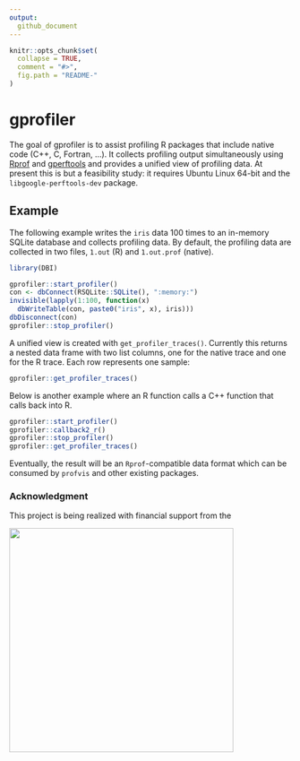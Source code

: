 ```yaml
---
output:
  github_document
---
```


<!-- README.md is generated from README.Rmd. Please edit that file -->

```r
knitr::opts_chunk$set(
  collapse = TRUE,
  comment = "#>",
  fig.path = "README-"
)
```

# gprofiler

The goal of gprofiler is to assist profiling R packages that include native code (C++, C, Fortran, ...).
It collects profiling output simultaneously using [Rprof](https://www.rdocumentation.org/packages/utils/versions/3.3.2/topics/Rprof) and [gperftools](https://github.com/gperftools/gperftools) and provides a unified view of profiling data.
At present this is but a feasibility study: it requires Ubuntu Linux 64-bit and the `libgoogle-perftools-dev` package.


## Example

The following example writes the `iris` data 100 times to an in-memory SQLite database and collects profiling data.
By default, the profiling data are collected in two files, `1.out` (R) and `1.out.prof` (native).

```r
library(DBI)

gprofiler::start_profiler()
con <- dbConnect(RSQLite::SQLite(), ":memory:")
invisible(lapply(1:100, function(x)
  dbWriteTable(con, paste0("iris", x), iris)))
dbDisconnect(con)
gprofiler::stop_profiler()
```

A unified view is created with `get_profiler_traces()`. Currently this returns a nested data frame with two list columns, one for the native trace and one for the R trace. Each row represents one sample:

```r
gprofiler::get_profiler_traces()
```


Below is another example where an R function calls a C++ function that calls back into R.

```r
gprofiler::start_profiler()
gprofiler::callback2_r()
gprofiler::stop_profiler()
gprofiler::get_profiler_traces()
```

Eventually, the result will be an `Rprof`-compatible data format which can be consumed by `profvis` and other existing packages.

### Acknowledgment

This project is being realized with financial support from the

<img src="https://www.r-consortium.org/wp-content/uploads/sites/13/2016/09/RConsortium_Horizontal_Pantone.png" width="400">
